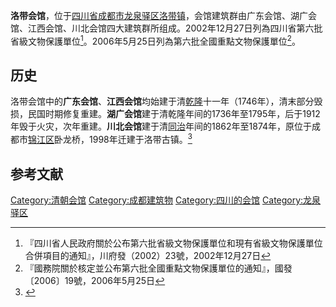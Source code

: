 {{msg:四川省文物保護單位
|名稱 = 洛帶會館建築群（含廣東會館、江西會館、湖廣會館、川北會館）
|編號 = 67
|圖片 = 
|級別 = S6
|分類 = 
|時代 = [[清代|清代]]
|地点 = [[四川省|四川省]][[成都市|成都市]][[龍泉驛區|龍泉驛區]][[洛帶鎮|洛帶鎮]]
|坐標 =
|登錄 = 2002年12月27日
}}
{{msg:四川省文物保護單位
|名稱 = 洛帶會館
|編號 = 6-718
|圖片 = 
|級別 = 106
|分類 = 古建筑
|時代 = [[清代|清代]]
|地点 = [[四川省|四川省]][[成都市|成都市]]
|坐標 =
|登錄 = 2013年3月5日
}}
'''洛带会馆'''，位于[[四川省|四川省]][[成都市|成都市]][[龙泉驿区|龙泉驿区]][[洛带镇|洛带镇]]，会馆建筑群由广东会馆、湖广会馆、江西会馆、川北会馆四大建筑群所组成。2002年12月27日列為四川省第六批省級文物保護單位<ref>『四川省人民政府關於公布第六批省級文物保護單位和現有省級文物保護單位合併項目的通知』，川府發（2002）23號，2002年12月27日</ref>。2006年5月25日列為第六批全國重點文物保護單位<ref>『國務院關於核定並公布第六批全國重點文物保護單位的通知』，國發〔2006〕19號，2006年5月25日</ref>。

==历史==
洛带会馆中的'''广东会馆'''、'''江西会馆'''均始建于清[[乾隆|乾隆]]十一年（1746年），清末部分毁损，民国时期修复重建。'''湖广会馆'''建于清乾隆年间的1736年至1795年，后于1912年毁于火灾，次年重建。'''川北会馆'''建于清[[同治|同治]]年间的1862年至1874年，原位于成都市[[锦江区|锦江区]]卧龙桥，1998年迁建于洛带古镇。<ref>{{Cite book |author=国家文物局 |title=中国文物地图集（四川分册，上） |publisher=文物出版社 |location=北京 |year=2009}}</ref> 

==参考文献==
{{reflist}}

{{四川全国重点文物保护单位}}
[[Category:清朝会馆|Category:清朝会馆]]
[[Category:成都建筑物|Category:成都建筑物]]
[[Category:四川的会馆|Category:四川的会馆]]
[[Category:龙泉驿区|Category:龙泉驿区]]